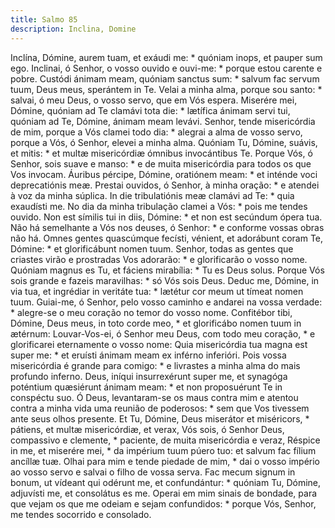 ```yaml
---
title: Salmo 85
description: Inclina, Domine
---
```


<div class="side-by-side not-content">
  <span>
    Inclína, Dómine, aurem tuam, et exáudi me: * quóniam inops, et pauper sum
    ego.
  </span>
  <span>
    Inclinai, ó Senhor, o vosso ouvido e ouvi-me: * porque estou carente e
    pobre.
  </span>
  <span>
    Custódi ánimam meam, quóniam sanctus sum: * salvum fac servum tuum, Deus
    meus, sperántem in Te.
  </span>
  <span>
    Velai a minha alma, porque sou santo: * salvai, ó meu Deus, o vosso servo,
    que em Vós espera.
  </span>
  <span>
    Miserére mei, Dómine, quóniam ad Te clamávi tota die: * lætífica ánimam
    servi tui, quóniam ad Te, Dómine, ánimam meam levávi.
  </span>
  <span>
    Senhor, tende misericórdia de mim, porque a Vós clamei todo dia: * alegrai a
    alma de vosso servo, porque a Vós, ó Senhor, elevei a minha alma.
  </span>
  <span>
    Quóniam Tu, Dómine, suávis, et mitis: * et multæ misericórdiæ ómnibus
    invocántibus Te.
  </span>
  <span>
    Porque Vós, ó Senhor, sois suave e manso: * e de muita misericórdia para
    todos os que Vos invocam.
  </span>
  <span>
    Áuribus pércipe, Dómine, oratiónem meam: * et inténde voci deprecatiónis
    meæ.
  </span>
  <span>
    Prestai ouvidos, ó Senhor, à minha oração: * e atendei à voz da minha
    súplica.
  </span>
  <span>In die tribulatiónis meæ clamávi ad Te: * quia exaudísti me.</span>
  <span>No dia da minha tribulação clamei a Vós: * pois me tendes ouvido.</span>
  <span>
    Non est símilis tui in diis, Dómine: * et non est secúndum ópera tua.
  </span>
  <span>
    Não há semelhante a Vós nos deuses, ó Senhor: * e conforme vossas obras não
    há.
  </span>
  <span>
    Omnes gentes quascúmque fecísti, vénient, et adorábunt coram Te, Dómine: *
    et glorificábunt nomen tuum.
  </span>
  <span>
    Senhor, todas as gentes que criastes virão e prostradas Vos adorarão: * e
    glorificarão o vosso nome.
  </span>
  <span>Quóniam magnus es Tu, et fáciens mirabília: * Tu es Deus solus.</span>
  <span>Porque Vós sois grande e fazeis maravilhas: * só Vós sois Deus.</span>
  <span>
    Deduc me, Dómine, in via tua, et ingrédiar in veritáte tua: * lætétur cor
    meum ut tímeat nomen tuum.
  </span>
  <span>
    Guiai-me, ó Senhor, pelo vosso caminho e andarei na vossa verdade: *
    alegre-se o meu coração no temor do vosso nome.
  </span>
  <span>
    Confitébor tibi, Dómine, Deus meus, in toto corde meo, * et glorificábo
    nomen tuum in ætérnum:
  </span>
  <span>
    Louvar-Vos-ei, ó Senhor meu Deus, com todo meu coração, * e glorificarei
    eternamente o vosso nome:
  </span>
  <span>
    Quia misericórdia tua magna est super me: * et eruísti ánimam meam ex
    inférno inferióri.
  </span>
  <span>
    Pois vossa misericórdia é grande para comigo: * e livrastes a minha alma do
    mais profundo inferno.
  </span>
  <span>
    Deus, iníqui insurrexérunt super me, et synagóga poténtium quæsiérunt ánimam
    meam: * et non proposuérunt Te in conspéctu suo.
  </span>
  <span>
    Ó Deus, levantaram-se os maus contra mim e atentou contra a minha vida uma
    reunião de poderosos: * sem que Vos tivessem ante seus olhos presente.
  </span>
  <span>
    Et Tu, Dómine, Deus miserátor et miséricors, * pátiens, et multæ
    misericórdiæ, et verax,
  </span>
  <span>
    Vós sois, ó Senhor Deus, compassivo e clemente, * paciente, de muita
    misericórdia e veraz,
  </span>
  <span>
    Réspice in me, et miserére mei, * da impérium tuum púero tuo: et salvum fac
    fílium ancíllæ tuæ.
  </span>
  <span>
    Olhai para mim e tende piedade de mim, * dai o vosso império ao vosso servo
    e salvai o filho de vossa serva.
  </span>
  <span>
    Fac mecum signum in bonum, ut vídeant qui odérunt me, et confundántur: *
    quóniam Tu, Dómine, adjuvísti me, et consolátus es me.
  </span>
  <span>
    Operai em mim sinais de bondade, para que vejam os que me odeiam e sejam
    confundidos: * porque Vós, Senhor, me tendes socorrido e consolado.
  </span>
</div>
